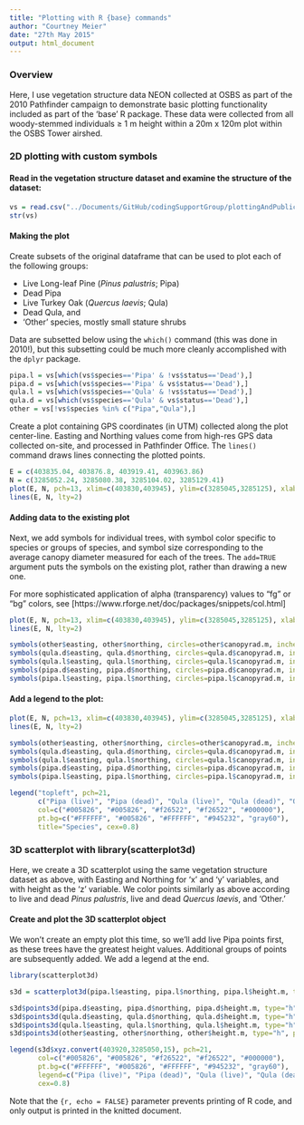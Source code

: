 ```yaml
---
title: "Plotting with R {base} commands"
author: "Courtney Meier"
date: "27th May 2015"
output: html_document
---
```


### Overview
Here, I use vegetation structure data NEON collected at OSBS as part of the 2010 Pathfinder campaign to demonstrate basic plotting functionality included as part of the 'base' R package. These data were collected from all woody-stemmed individuals ≥ 1 m height within a 20m x 120m plot within the OSBS Tower airshed.

### 2D plotting with custom symbols

####  Read in the vegetation structure dataset and examine the structure of the dataset:
```r
vs = read.csv("../Documents/GitHub/codingSupportGroup/plottingAndPublication/inputVstPathfinder2010.csv", header=TRUE)
str(vs)
```

#### Making the plot
Create subsets of the original dataframe that can be used to plot each of the following groups:

* Live Long-leaf Pine (_Pinus palustris_; Pipa)
* Dead Pipa
* Live Turkey Oak (_Quercus laevis_; Qula)
* Dead Qula, and
* 'Other' species, mostly small stature shrubs

Data are subsetted below using the `which()` command (this was done in 2010!), but this subsetting could be much more cleanly accomplished with the `dplyr` package.
```r
pipa.l = vs[which(vs$species=='Pipa' & !vs$status=='Dead'),]
pipa.d = vs[which(vs$species=='Pipa' & vs$status=='Dead'),]
qula.l = vs[which(vs$species=='Qula' & !vs$status=='Dead'),]
qula.d = vs[which(vs$species=='Qula' & vs$status=='Dead'),]
other = vs[!vs$species %in% c("Pipa","Qula"),]
```

Create a plot containing GPS coordinates (in UTM) collected along the plot center-line. Easting and Northing values come from high-res GPS data collected on-site, and processed in Pathfinder Office. The `lines()` command draws lines connecting the plotted points.
```r
E = c(403835.04, 403876.8, 403919.41, 403963.86)
N = c(3285052.24, 3285080.38, 3285104.02, 3285129.41)
plot(E, N, pch=13, xlim=c(403830,403945), ylim=c(3285045,3285125), xlab="Easting (UTM)", ylab="Northing (UTM)", main="D3 Ordway-Swisher vegetation structure measurements: Average canopy diameter")
lines(E, N, lty=2)
```


#### Adding data to the existing plot
Next, we add symbols for individual trees, with symbol color specific to species or groups of species, and symbol size corresponding to the average canopy diameter measured for each of the trees. The `add=TRUE` argument puts the symbols on the existing plot, rather than drawing a new one.

For more sophisticated application of alpha (transparency) values to "fg" or "bg" colors, see [https://www.rforge.net/doc/packages/snippets/col.html]
```r
plot(E, N, pch=13, xlim=c(403830,403945), ylim=c(3285045,3285125), xlab="Easting (UTM)", ylab="Northing (UTM)", main="D3 Ordway-Swisher vegetation structure measurements:\nAverage canopy diameter")
lines(E, N, lty=2)

symbols(other$easting, other$northing, circles=other$canopyrad.m, inches=FALSE, add=TRUE, fg="#000000", bg="gray60")
symbols(qula.d$easting, qula.d$northing, circles=qula.d$canopyrad.m, inches=FALSE, add=TRUE, fg="#f26522", bg="#945232")
symbols(qula.l$easting, qula.l$northing, circles=qula.l$canopyrad.m, inches=FALSE, add=TRUE, fg="#f26522")
symbols(pipa.d$easting, pipa.d$northing, circles=pipa.d$canopyrad.m, inches=FALSE, add=TRUE, fg="#005826", bg="#41614F")
symbols(pipa.l$easting, pipa.l$northing, circles=pipa.l$canopyrad.m, inches=FALSE, add=TRUE, fg="#005826")
```


####  Add a legend to the plot:
```r
plot(E, N, pch=13, xlim=c(403830,403945), ylim=c(3285045,3285125), xlab="Easting (UTM)", ylab="Northing (UTM)", main="D3 Ordway-Swisher vegetation structure measurements:\nAverage canopy diameter")
lines(E, N, lty=2)

symbols(other$easting, other$northing, circles=other$canopyrad.m, inches=FALSE, add=TRUE, fg="#000000", bg="gray60")
symbols(qula.d$easting, qula.d$northing, circles=qula.d$canopyrad.m, inches=FALSE, add=TRUE, fg="#f26522", bg="#945232")
symbols(qula.l$easting, qula.l$northing, circles=qula.l$canopyrad.m, inches=FALSE, add=TRUE, fg="#f26522")
symbols(pipa.d$easting, pipa.d$northing, circles=pipa.d$canopyrad.m, inches=FALSE, add=TRUE, fg="#005826", bg="#41614F")
symbols(pipa.l$easting, pipa.l$northing, circles=pipa.l$canopyrad.m, inches=FALSE, add=TRUE, fg="#005826")

legend("topleft", pch=21, 
       c("Pipa (live)", "Pipa (dead)", "Qula (live)", "Qula (dead)", "Other"), 
       col=c("#005826", "#005826", "#f26522", "#f26522", "#000000"), 
       pt.bg=c("#FFFFFF", "#005826", "#FFFFFF", "#945232", "gray60"), 
       title="Species", cex=0.8)
```


### 3D scatterplot with library(scatterplot3d)
Here, we create a 3D scatterplot using the same vegetation structure dataset as above, with Easting and Northing for 'x' and 'y' variables, and with height as the 'z' variable. We color points similarly as above according to live and dead _Pinus palustris_, live and dead _Quercus laevis_, and 'Other.'

####  Create and plot the 3D scatterplot object
We won't create an empty plot this time, so we'll add live Pipa points first, as these trees have the greatest height values. Additional groups of points are subsequently added. We add a legend at the end.
```r
library(scatterplot3d)

s3d = scatterplot3d(pipa.l$easting, pipa.l$northing, pipa.l$height.m, type="h", main="Tree and shrub height within OSBS Tower airshed", xlab="Easting (m)", ylab="Northing (m)", zlab="Tree height (m)", pch=21, color="#005826", box=F, angle=70, scale.y=2.3, xlim=c(403830,403950), ylim=c(3285040,3285120))

s3d$points3d(pipa.d$easting, pipa.d$northing, pipa.d$height.m, type="h", pch=19, col="#41614F")
s3d$points3d(qula.d$easting, qula.d$northing, qula.d$height.m, type="h", pch=19, col="#945232")
s3d$points3d(qula.l$easting, qula.l$northing, qula.l$height.m, type="h", pch=21, col="#f26522")
s3d$points3d(other$easting, other$northing, other$height.m, type="h", pch=19)

legend(s3d$xyz.convert(403920,3285050,15), pch=21, 
       col=c("#005826", "#005826", "#f26522", "#f26522", "#000000"),
       pt.bg=c("#FFFFFF", "#005826", "#FFFFFF", "#945232", "gray60"),
       legend=c("Pipa (live)", "Pipa (dead)", "Qula (live)", "Qula (dead)", "Other"),
       cex=0.8)

```



Note that the `{r, echo = FALSE}` parameter prevents printing of R code, and only output is printed in the knitted document.